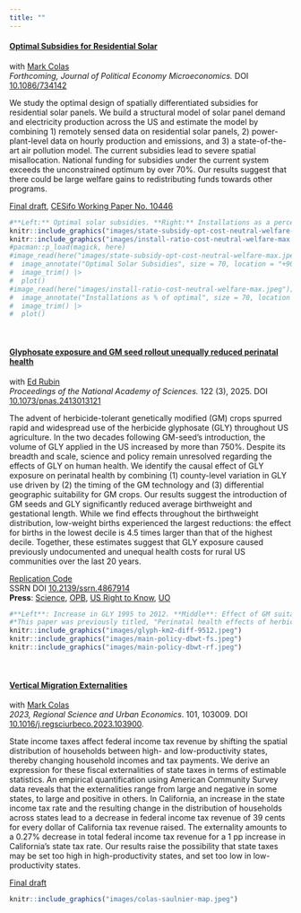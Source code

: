 ```yaml
---
title: ""
---
```


#### **[Optimal Subsidies for Residential Solar](https://doi.org/10.1086/734142)**   
with [Mark Colas](https://sites.google.com/site/markyaucolas/home)  
*Forthcoming, Journal of Political Economy Microeconomics.* DOI [10.1086/734142](https://doi.org/10.1086/734142)

We study the optimal design of spatially differentiated subsidies for residential solar panels. We build a structural model of solar panel demand and electricity production across the US and estimate the model by combining 1) remotely sensed data on residential solar panels, 2) power-plant-level data on hourly production and emissions, and 3) a state-of-the-art air pollution model. The current subsidies lead to severe spatial misallocation. National funding for subsidies under the current system exceeds the unconstrained optimum by over 70%. Our results suggest that there could be large welfare gains to redistributing funds towards other programs.

[Final draft](papers/colas-reynier-optimal-solar.pdf), [CESifo Working Paper No. 10446](https://www.cesifo.org/node/75957)  

```r
#**Left:** Optimal solar subsidies. **Right:** Installations as a percent of optimal.
knitr::include_graphics("images/state-subsidy-opt-cost-neutral-welfare-max.jpeg")
knitr::include_graphics("images/install-ratio-cost-neutral-welfare-max.jpeg")
#pacman::p_load(magick, here)
#image_read(here("images/state-subsidy-opt-cost-neutral-welfare-max.jpeg")) |> 
#  image_annotate("Optimal Solar Subsidies", size = 70, location = "+90+1550") |> 
#  image_trim() |> 
#  plot()
#image_read(here("images/install-ratio-cost-neutral-welfare-max.jpeg")) |> 
#  image_annotate("Installations as % of optimal", size = 70, location = "+00+1550") |> 
#  image_trim() |>
#  plot() 
```

<br>

#### **[Glyphosate exposure and GM seed rollout unequally reduced perinatal health](https://doi.org/10.1073/pnas.2413013121)** 
with [Ed Rubin](http://edrub.in/)   
*Proceedings of the National Academy of Sciences.* 122 (3), 2025. DOI [10.1073/pnas.2413013121](https://doi.org/10.1073/pnas.2413013121)

The advent of herbicide-tolerant genetically modified (GM) crops spurred rapid and widespread use of the herbicide glyphosate (GLY) throughout US agriculture. In the two decades following GM-seed's introduction, the volume of GLY applied in the US increased by more than 750\%. Despite its breadth and scale, science and policy remain unresolved regarding the effects of GLY on human health. We identify the causal effect of GLY exposure on perinatal health by combining (1) county-level variation in GLY use driven by (2) the timing of the GM technology and (3) differential geographic suitability for GM crops. Our results suggest the introduction of GM seeds and GLY significantly reduced average birthweight and gestational length. While we find effects throughout the birthweight distribution, low-weight births experienced the largest reductions: the effect for births in the lowest decile is 4.5 times larger than that of the highest decile. Together, these estimates suggest that GLY exposure caused previously undocumented and unequal health costs for rural US communities over the last 20 years.

[Replication Code](https://github.com/edrubin/glyphosate-birthweight)  
SSRN DOI [10.2139/ssrn.4867914](https://dx.doi.org/10.2139/ssrn.4867914)     
**Press**: [Science](https://www.science.org/content/article/common-weed-killer-may-be-harming-infants), [OPB](https://www.opb.org/article/2025/01/27/university-oregon-glyphosate-herbicide-health/), [US Right to Know](https://usrtk.org/healthwire/glyphosate-harms-infants-health-in-rural-areas/), [UO](https://news.uoregon.edu/content/study-links-popular-herbicide-problems-infant-health)  


```r
#**Left**: Increase in GLY 1995 to 2012. **Middle**: Effect of GM suitability on GLY. **Right**: Effect of GM suitability on birthweight.
#*This paper was previously titled, "Perinatal health effects of herbicides: Glyphosate, Roundup, and the rollout of GM crops"*
knitr::include_graphics("images/glyph-km2-diff-9512.jpeg")
knitr::include_graphics("images/main-policy-dbwt-fs.jpeg")
knitr::include_graphics("images/main-policy-dbwt-rf.jpeg")
```

<br>


#### **[Vertical Migration Externalities](papers/colas-saulnier-vme.pdf)**   
with [Mark Colas](https://sites.google.com/site/markyaucolas/home)   
*2023, Regional Science and Urban Economics*. 101, 103009. DOI [10.1016/j.regsciurbeco.2023.103900](https://doi.org/10.1016/j.regsciurbeco.2023.103900).  

State income taxes affect federal income tax revenue by shifting the spatial distribution of households between high- and low-productivity states, thereby changing household incomes and tax payments. We derive an expression for these fiscal externalities of state taxes in terms of estimable statistics. An empirical quantification using American Community Survey data reveals that the externalities range from large and negative in some states, to large and positive in others. In California, an increase in the state income tax rate and the resulting change in the distribution of households across states lead to a decrease in federal income tax revenue of 39 cents for every dollar of California tax revenue raised. The externality amounts to a 0.27% decrease in total federal income tax revenue for a 1 pp increase in California’s state tax rate. Our results raise the possibility that state taxes may be set too high in high-productivity states, and set too low in low-productivity states.  

[Final draft](papers/colas-saulnier-vme.pdf)

```r
knitr::include_graphics("images/colas-saulnier-map.jpeg")
```